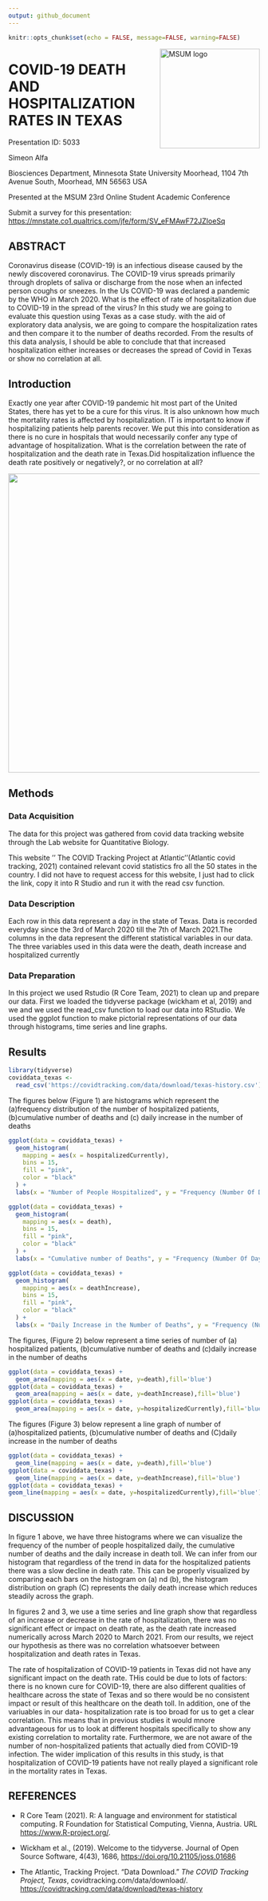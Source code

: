 ```yaml
---
output: github_document
---
```


```r
knitr::opts_chunk$set(echo = FALSE, message=FALSE, warning=FALSE)
```

<img src="https://www2.mnstate.edu/uploadedImages/Content/Marketing/logos/MSUM_Signature_Vert_Color.jpg" alt="MSUM logo" width="200" style="float:right"/>

# COVID-19 DEATH AND HOSPITALIZATION RATES IN TEXAS

Presentation ID: 5033

Simeon Alfa

Biosciences Department, Minnesota State University Moorhead, 1104 7th Avenue South, Moorhead, MN 56563 USA

Presented at the MSUM 23rd Online Student Academic Conference

Submit a survey for this presentation: <https://mnstate.co1.qualtrics.com/jfe/form/SV_eFMAwF72JZIoeSq>

## ABSTRACT

Coronavirus disease (COVID-19) is an infectious disease caused by the newly discovered coronavirus. The COVID-19 virus spreads primarily through droplets of saliva or discharge from the nose when an infected person coughs or sneezes. In the Us COVID-19 was declared a pandemic by the WHO in March 2020. What is the effect of rate of hospitalization due to COVID-19 in the spread of the virus? In this study we are going to evaluate this question using Texas as a case study. with the aid of exploratory data analysis, we are going to compare the hospitalization rates and then compare it to the number of deaths recorded. From the results of this data analysis, I should be able to conclude that that increased hospitalization either increases or decreases the spread of Covid in Texas or show no correlation at all.

## Introduction

Exactly one year after COVID-19 pandemic hit most part of the United States, there has yet to be a cure for this virus. It is also unknown how much the mortality rates is affected by hospitalization. IT is important to know if hospitalizing patients help parents recover. We put this into consideration as there is no cure in hospitals that would necessarily confer any type of advantage of hospitalization. What is the correlation between the rate of hospitalization and the death rate in Texas.Did hospitalization influence the death rate positively or negatively?, or no correlation at all?

<img src="https://encrypted-tbn0.gstatic.com/images?q=tbn:ANd9GcRTJBdLB41aVm9Wwm2C10P7L-hUcRdx1CbBgg&amp;usqp=CAU " width="600"/>

## Methods

### Data Acquisition

The data for this project was gathered from covid data tracking website through the Lab website for Quantitative Biology.

This website '' The COVID Tracking Project at Atlantic''(Atlantic covid tracking, 2021) contained relevant covid statistics fro all the 50 states in the country. I did not have to request access for this website, I just had to click the link, copy it into R Studio and run it with the read csv function.

### Data Description

Each row in this data represent a day in the state of Texas. Data is recorded everyday since the 3rd of March 2020 till the 7th of March 2021.The columns in the data represent the different statistical variables in our data. The three variables used in this data were the death, death increase and hospitalized currently

### Data Preparation

In this project we used Rstudio (R Core Team, 2021) to clean up and prepare our data. First we loaded the tidyverse package (wickham et al, 2019) and we and we used the read_csv function to load our data into RStudio. We used the ggplot function to make pictorial representations of our data through histograms, time series and line graphs.

## Results

```r
library(tidyverse)
coviddata_texas <-
  read_csv('https://covidtracking.com/data/download/texas-history.csv')
```

The figures below (Figure 1) are histograms which represent the (a)frequency distribution of the number of hospitalized patients, (b)cumulative number of deaths and (c) daily increase in the number of deaths

```r

ggplot(data = coviddata_texas) +
  geom_histogram(
    mapping = aes(x = hospitalizedCurrently),
    bins = 15,
    fill = "pink",
    color = "black"
  ) +
  labs(x = "Number of People Hospitalized", y = "Frequency (Number Of Days)") 

ggplot(data = coviddata_texas) +
  geom_histogram(
    mapping = aes(x = death),
    bins = 15,
    fill = "pink",
    color = "black"
  ) +
  labs(x = "Cumulative number of Deaths", y = "Frequency (Number Of Days)") 

ggplot(data = coviddata_texas) +
  geom_histogram(
    mapping = aes(x = deathIncrease),
    bins = 15,
    fill = "pink",
    color = "black"
  ) +
  labs(x = "Daily Increase in the Number of Deaths", y = "Frequency (Number Of Days)") 

```

The figures, (Figure 2) below represent a time series of number of (a) hospitalized patients, (b)cumulative number of deaths and (c)daily increase in the number of deaths

```r
ggplot(data = coviddata_texas) +
  geom_area(mapping = aes(x = date, y=death),fill='blue')
ggplot(data = coviddata_texas) +
  geom_area(mapping = aes(x = date, y=deathIncrease),fill='blue')
ggplot(data = coviddata_texas) +
  geom_area(mapping = aes(x = date, y=hospitalizedCurrently),fill='blue')

```

The figures (Figure 3) below represent a line graph of number of (a)hospitalized patients, (b)cumulative number of deaths and (C)daily increase in the number of deaths

```r
ggplot(data = coviddata_texas) +
  geom_line(mapping = aes(x = date, y=death),fill='blue')
ggplot(data = coviddata_texas) +
  geom_line(mapping = aes(x = date, y=deathIncrease),fill='blue')
ggplot(data = coviddata_texas) +
geom_line(mapping = aes(x = date, y=hospitalizedCurrently),fill='blue')

```

## DISCUSSION

In figure 1 above, we have three histograms where we can visualize the frequency of the number of people hospitalized daily, the cumulative number of deaths and the daily increase in death toll. We can infer from our histogram that regardless of the trend in data for the hospitalized patients there was a slow decline in death rate. This can be properly visualized by comparing each bars on the histogram on (a) nd (b), the histogram distribution on graph (C) represents the daily death increase which reduces steadily across the graph.

In figures 2 and 3, we use a time series and line graph show that regardless of an increase or decrease in the rate of hospitalization, there was no significant effect or impact on death rate, as the death rate increased numerically across March 2020 to March 2021. From our results, we reject our hypothesis as there was no correlation whatsoever between hospitalization and death rates in Texas.

The rate of hospitalization of COVID-19 patients in Texas did not have any significant impact on the death rate. THis could be due to lots of factors: there is no known cure for COVID-19, there are also different qualities of healthcare across the state of Texas and so there would be no consistent impact or result of this healthcare on the death toll. In addition, one of the variuables in our data- hospitalization rate is too broad for us to get a clear correlation. This means that in previous studies it would mnore advantageous for us to look at different hospitals specifically to show any existing correlation to mortality rate. Furthermore, we are not aware of the number of non-hospitalized patients that actually died from COVID-19 infection. The wider implication of this results in this study, is that hospitalization of COVID-19 patients have not really played a significant role in the mortality rates in Texas.

## REFERENCES

-   R Core Team (2021). R: A language and environment for statistical computing. R Foundation for Statistical Computing, Vienna, Austria. URL <https://www.R-project.org/>.

-   Wickham et al., (2019). Welcome to the tidyverse. Journal of Open Source Software, 4(43), 1686, <https://doi.org/10.21105/joss.01686>

-   The Atlantic, Tracking Project. "Data Download." *The COVID Tracking Project, Texas*, covidtracking.com/data/download/. <https://covidtracking.com/data/download/texas-history>
